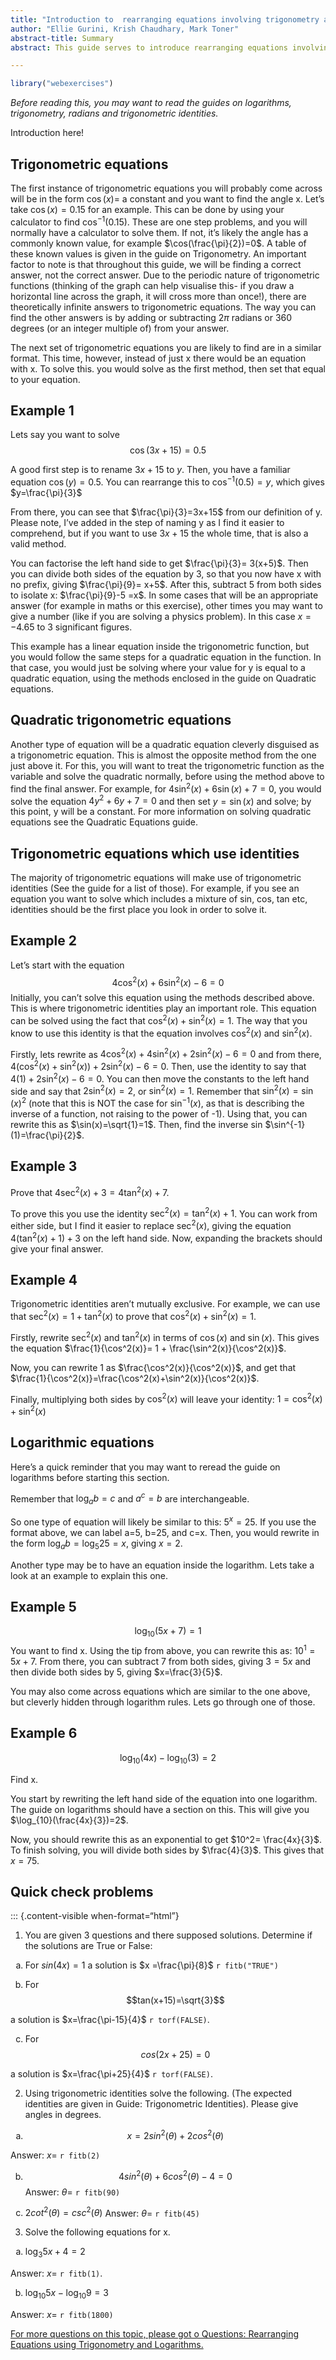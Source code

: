 ---
title: "Introduction to  rearranging equations involving trigonometry and logarithms"
author: "Ellie Gurini, Krish Chaudhary, Mark Toner"
abstract-title: Summary
abstract: This guide serves to introduce rearranging equations involving trigonometry and logarithms. This can be a useful skill, especially when considering the uses trigonometry has in describing motion.

---

```{r, setup, include = FALSE}
library("webexercises")
```

*Before reading this, you may want to read the guides on logarithms, trigonometry, radians and trigonometric identities.* 

Introduction here!

## Trigonometric equations {-}

The first instance of trigonometric equations you will probably come across will be in the form $\cos(x)=$ a constant and you want to find the angle x. Let's take $\cos(x)=0.15$ for an example. This can be done by using your calculator to find $\cos^{-1}(0.15)$. These are one step problems, and you will normally have a calculator to solve them. If not, it's likely the angle has a commonly known value, for example $\cos(\frac{\pi}{2})=0$. A table of these known values is given in the guide on Trigonometry. An important factor to note is that throughout this guide, we will be finding a correct answer, not the correct answer. Due to the periodic nature of trigonometric functions (thinking of the graph can help visualise this- if you draw a horizontal line across the graph, it will cross more than once!), there are theoretically infinite answers to trigonometric equations. The way you can find the other answers is by adding or subtracting $2\pi$ radians or 360 degrees (or an integer multiple of) from your answer.

The next set of trigonometric equations you are likely to find are in a similar format. This time, however, instead of just x there would be an equation with x. To solve this. you would solve as the first method, then set that equal to your equation.

::: {.callout-note appearance="simple"}

## Example 1

Lets say you want to solve $$\cos(3x+15)=0.5$$

A good first step is to rename $3x+15$ to $y$. Then, you have a familiar equation $\cos(y)=0.5$. You can rearrange this to $\cos^{-1}(0.5)=y$, which gives $y=\frac{\pi}{3}$

From there, you can see that $\frac{\pi}{3}=3x+15$ from our definition of y. Please note, I've added in the step of naming y as I find it easier to comprehend, but if you want to use $3x+15$ the whole time, that is also a valid method. 

You can factorise the left hand side to get $\frac{\pi}{3}= 3(x+5)$. Then you can divide both sides of the equation by 3, so that you now have x with no prefix, giving $\frac{\pi}{9}= x+5$. After this, subtract 5 from both sides to isolate x: $\frac{\pi}{9}-5 =x$. In some cases that will be an appropriate answer (for example in maths or this exercise), other times you may want to give a number (like if you are solving a physics problem). In this case $x= -4.65$ to 3 significant figures.

This example has a linear equation inside the trigonometric function, but you would follow the same steps for a quadratic equation in the function. In that case, you would just be solving where your value for y is equal to a quadratic equation, using the methods enclosed in the guide on Quadratic equations.

:::

## Quadratic trigonometric equations {-}

Another type of equation will be a quadratic equation cleverly disguised as a trigonometric equation. This is almost the opposite method from the one just above it. For this, you will want to treat the trigonometric function as the variable and solve the quadratic normally, before using the method above to find the final answer. For example, for $4\sin^{2}(x)+6\sin(x)+7=0$, you would solve the equation $4y^2+6y+7=0$ and then set $y=\sin(x)$ and solve; by this point, y will be a constant. For more information on solving quadratic equations see the Quadratic Equations guide.

## Trigonometric equations which use identities {-}

The majority of trigonometric equations will make use of trigonometric identities (See the guide for a list of those). For example, if you see an equation you want to solve which includes a mixture of sin, cos, tan etc, identities should be the first place you look in order to solve it.

::: {.callout-note appearance="simple"}

## Example 2

Let's start with the equation
$$4\cos^{2}(x)+6\sin^{2}(x)-6=0$$
Initially, you can't solve this equation using the methods described above. This is where trigonometric identities play an important role. This equation can be solved using the fact that $\cos^{2}(x)+\sin^2(x)=1$. The way that you know to use this identity is that the equation involves $\cos^2(x)$ and $\sin^2(x)$.

Firstly, lets rewrite as $4\cos^2(x)+4\sin^2(x)+2\sin^2(x)-6=0$ and from there, $4(\cos^2(x)+\sin^2(x))+2\sin^2(x)-6=0$. Then, use the identity to say that $4(1)+2\sin^2(x)-6=0$. You can then move the constants to the left hand side and say that $2\sin^2(x)= 2$, or $\sin^2(x)=1$. Remember that $\sin^2(x)= {\sin(x)}^2$ (note that this is NOT the case for $\sin^{-1}(x)$, as that is describing the inverse of a function, not raising to the power of -1). Using that, you can rewrite this as $\sin(x)=\sqrt{1}=1$. Then, find the inverse sin $\sin^{-1}(1)=\frac{\pi}{2}$. 

:::


::: {.callout-note appearance="simple"}

## Example 3

Prove that $4\sec^2(x)+3= 4\tan^2(x)+7$.

To prove this you use the identity $\sec^2(x)=\tan^2(x)+1$. You can work from either side, but I find it easier to replace $\sec^2(x)$, giving the equation $4(\tan^2(x)+1)+3$ on the left hand side. Now, expanding the brackets should give your final answer.

:::

::: {.callout-note appearance="simple"}

## Example 4

Trigonometric identities aren't mutually exclusive. For example, we can use that $\sec^2(x)=1+\tan^2(x)$ to prove that $\cos^2(x)+\sin^2(x)=1$.

Firstly, rewrite $\sec^2(x)$ and $\tan^2(x)$ in terms of $\cos(x)$ and $\sin(x)$. This gives the equation $\frac{1}{\cos^2(x)}= 1 + \frac{\sin^2(x)}{\cos^2(x)}$.

Now, you can rewrite 1 as $\frac{\cos^2(x)}{\cos^2(x)}$, and get that $\frac{1}{\cos^2(x)}=\frac{\cos^2(x)+\sin^2(x)}{\cos^2(x)}$. 

Finally, multiplying both sides by $\cos^2(x)$ will leave your identity: $1= \cos^2(x)+\sin^2(x)$

:::

## Logarithmic equations {-}

Here's a quick reminder that you may want to reread the guide on logarithms before starting this section. 

::: {.callout-tip}

Remember that $\log_{a}{b}=c$ and $a^c=b$ are interchangeable.

:::

So one type of equation will likely be similar to this: $5^x=25$. If you use the format above, we can label a=5, b=25, and c=x. Then, you would rewrite in the form $\log_a{b}=\log_5{25}=x$, giving $x=2$. 

Another type may be to have an equation inside the logarithm. Lets take a look at an example to explain this one.

::: {.callout-note appearance="simple"}

## Example 5

$$\log_{10}(5x+7)=1$$
You want to find x. Using the tip from above, you can rewrite this as:
$10^1=5x+7$. From there, you can subtract 7 from both sides, giving $3=5x$ and then divide both sides by 5, giving $x=\frac{3}{5}$.

:::

You may also come across equations which are similar to the one above, but cleverly hidden through logarithm rules. Lets go through one of those.

::: {.callout-note appearance="simple"}

## Example 6

$$\log_{10}(4x)-\log_{10}(3)=2$$

Find x. 

You start by rewriting the left hand side of the equation into one logarithm. The guide on logarithms should have a section on this. This will give you $\log_{10}(\frac{4x}{3})=2$. 

Now, you should rewrite this as an exponential to get $10^2= \frac{4x}{3}$. To finish solving, you will divide both sides by $\frac{4}{3}$. This gives that $x=75$.

:::

## Quick check problems {-}

<!-- add facility for webexercises to work on html -->

::: {.content-visible when-format="html"}

<!-- add facility to check answers at end rather than one at a time -->

::: {.webex-check .webex-box}

1. You are given 3 questions and there supposed solutions. Determine if the solutions are True or False:

a) For $sin(4x)= 1$ a solution is $x =\frac{\pi}{8}$ `r fitb("TRUE")`

b) For $$tan(x+15)=\sqrt{3}$$ 

a solution is $x=\frac{\pi-15}{4}$ `r torf(FALSE)`.

c) For $$cos(2x+25)= 0$$ 

a solution is $x=\frac{\pi+25}{4}$ `r torf(FALSE)`.



2. Using trigonometric identities solve the following. (The expected identities are given in Guide: Trigonometric Identities). Please give angles in degrees.

a) $$x = 2sin^2(\theta) + 2cos^2(\theta)$$  

Answer: $x =$ `r fitb(2)`

b) $$4sin^2(\theta) + 6cos^2(\theta) - 4 =0$$  Answer: $\theta =$ `r fitb(90)`

c)  $2cot^2(\theta) = csc^2(\theta)$  Answer: $\theta =$ `r fitb(45)`


3. Solve the following equations for x.

a) $\log_{3}{5x+4}=2$

Answer: $x =$ `r fitb(1)`.

b) $\log_{10}{5x} - \log_{10}{9} =3$  

Answer: $x =$ `r fitb(1800)`


:::

[For more questions on this topic, please got o Questions: Rearranging Equations using Trigonometry and Logarithms.](qs-rearrangingwithtrigandlogs.qmd)
